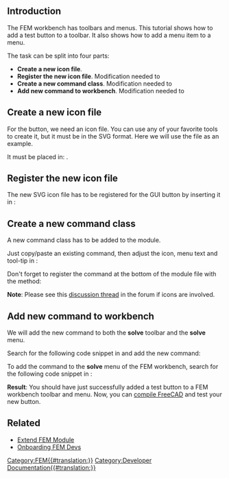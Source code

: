<languages/>
<translate>

<!--T:1-->
{{TutorialInfo
|Topic=FEM
|Level=Advanced
|Time=60 min
|Author=[[User:JohnWang|JohnWang]]
|FCVersion=0.19
|Files=
}}

== Introduction == <!--T:2-->

<!--T:3-->
The FEM workbench has toolbars and menus. This tutorial shows how to add a test button to a toolbar. It also shows how to add a menu item to a menu.

<!--T:4-->
The task can be split into four parts:
* '''Create a new icon file'''.
* '''Register the new icon file'''. Modification needed to {{incode|src/Mod/Fem/Gui/Resources/Fem.qrc}}
* '''Create a new command class'''. Modification needed to {{incode|src/Mod/Fem/femcommands/commands.py}}
* '''Add new command to workbench'''. Modification needed to {{incode|src/Mod/Fem/Gui/Workbench.cpp}}

== Create a new icon file == <!--T:5--> 

<!--T:6-->
For the button, we need an icon file. You can use any of your favorite tools to create it, but it must be in the SVG format. Here we will use the {{FileName|FEM_testButton.svg}} file as an example. 

<!--T:7-->
It must be placed in: {{incode|src/Mod/Fem/Gui/Resources/icons/}}.

== Register the new icon file == <!--T:8--> 

<!--T:9-->
The new SVG icon file has to be registered for the GUI button by inserting it in {{incode|src/Mod/Fem/Gui/Resources/Fem.qrc}}:

</translate>
{{code|code=
     <file>icons/FEM_testButton.svg</file>
}} 
<translate>

== Create a new command class == <!--T:10-->

<!--T:11-->
A new command class has to be added to the {{incode|src/Mod/Fem/femcommands/commands.py}} module. 

<!--T:12-->
Just copy/paste an existing command, then adjust the icon, menu text and tool-tip in {{incode|__init__(self)}}:

</translate>
{{code|code=
class _testButton(CommandManager):
    "The FEM_testButton command definition"

    def __init__(self):
        super(_testButton, self).__init__()
        self.menuetext = "test Button"
        self.tooltip = "This is a test button"
        self.is_active = "always"
        #self.do_activated = "add_obj_on_gui_selobj_noset_edit"
}}
<translate>

<!--T:13-->
Don't forget to register the command at the bottom of the module file with the {{incode|addCommand(...)}} method:

</translate>
{{code|code=
FreeCADGui.addCommand(
    "FEM_testButton",
    _testButton()
)
}}
<translate>

<!--T:14-->
'''Note''': Please see this [https://forum.freecadweb.org/viewtopic.php?f=18&t=46693&start=10#p402004 discussion thread] in the forum if icons are involved.

== Add new command to workbench == <!--T:15-->

<!--T:16-->
We will add the new command to both the '''solve''' toolbar and the '''solve''' menu. 

<!--T:17-->
Search for the following code snippet in {{incode|/Gui/Workbench.cpp}} and add the new command:

</translate>
{{code|code= 
     Gui::ToolBarItem* solve = new Gui::ToolBarItem(root);
     solve->setCommand("Solve");
     *solve << "FEM_SolverCalculixCxxtools"
            << "FEM_SolverCalculiX"
            << "FEM_SolverElmer"
+           << "FEM_testButton"
            << "Separator"
}}
<translate>

<!--T:18-->
To add the command to the '''solve''' menu of the FEM workbench, search for the following code snippet in {{incode|Workbench.cpp}}:

</translate>
{{code|code= 
    Gui::MenuItem* solve = new Gui::MenuItem;
    root->insertItem(item, solve);
    solve->setCommand("&Solve");
    *solve << "FEM_SolverCalculixCxxtools"
           << "FEM_SolverCalculiX"
           << "FEM_SolverElmer"
           << "FEM_SolverZ88"
+          << "FEM_testButton"
           << "Separator"
}}
<translate>

<!--T:19-->
'''Result''': You should have just successfully added a test button to a FEM workbench toolbar and menu. Now, you can [[Compiling|compile FreeCAD]] and test your new button.

== Related == <!--T:20-->

<!--T:21-->
* [[Extend_FEM_Module|Extend FEM Module]]
* [[Onboarding_FEM_Devs|Onboarding FEM Devs]]


</translate>
[[Category:FEM{{#translation:}}]]
[[Category:Developer Documentation{{#translation:}}]]